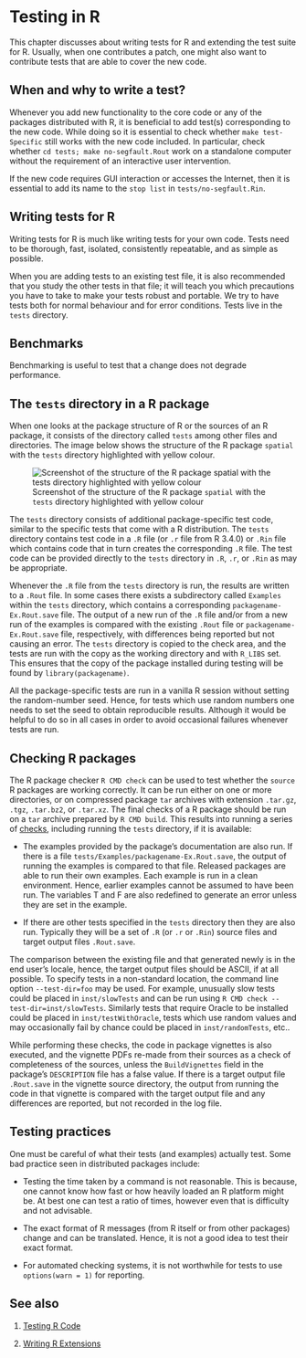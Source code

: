 # Testing in R {#TestR}

This chapter discusses about writing tests for R and extending the test suite for R. Usually, when one contributes a patch, one might also want to contribute tests that are able to cover the new code.

## When and why to write a test?

Whenever you add new functionality to the core code or any of the packages distributed with R, it is beneficial to add test(s) corresponding to the new code. While doing so it is essential to check whether `make test-Specific` still works with the new code included. In particular, check whether `cd tests; make no-segfault.Rout` work on a standalone computer without the requirement of an interactive user intervention.

If the new code requires GUI interaction or accesses the Internet, then it is essential to add its name to the `stop list` in `tests/no-segfault.Rin`.

## Writing tests for R

Writing tests for R is much like writing tests for your own code. Tests need to be thorough, fast, isolated, consistently repeatable, and as simple as possible. 

When you are adding tests to an existing test file, it is also recommended that you study the other tests in that file; it will teach you which precautions you have to take to make your tests robust and portable. We try to have tests both for normal behaviour and for error conditions. Tests live in the `tests` directory.

## Benchmarks

Benchmarking is useful to test that a change does not degrade performance.
 
## The `tests` directory in a R package

When one looks at the package structure of R or the sources of an R package, it consists of the directory called `tests` among other files and directories. The image below shows the structure of the R package `spatial` with the `tests` directory highlighted with yellow colour.

![Screenshot of the structure of the R package `spatial` with the `tests` directory highlighted with yellow colour](img/structure-spatial.png)

The `tests` directory consists of additional package-specific test code, similar to the specific tests that come with a R distribution. The `tests` directory contains test code in a `.R` file (or `.r` file from R 3.4.0) or `.Rin` file which contains code that in turn creates the corresponding `.R` file. The test code can be provided directly to the `tests` directory in `.R`, `.r`, or `.Rin` as may be appropriate.

Whenever the `.R` file from the `tests` directory is run, the results are written to a `.Rout` file. In some cases there exists a subdirectory called `Examples` within the `tests` directory, which contains a corresponding `packagename-Ex.Rout.save` file. The output of a new run of the `.R` file and/or from a new run of the examples is compared with the existing `.Rout` file or `packagename-Ex.Rout.save` file, respectively, with differences being reported but not causing an error. The `tests` directory is copied to the check area, and the tests are run with the copy as the working directory and with `R_LIBS` set. This ensures that the copy of the package installed during testing will be found by `library(packagename)`.

All the package-specific tests are run in a vanilla R session without setting the random-number seed. Hence, for tests which use random numbers one needs to set the seed to obtain reproducible results. Although it would be helpful to do so in all cases in order to avoid occasional failures whenever tests are run.

## Checking R packages

The R package checker `R CMD check` can be used to test whether the `source` R packages are working correctly. It can be run either on one or more directories, or on compressed package `tar` archives with extension `.tar.gz`, `.tgz`, `.tar.bz2`, or `.tar.xz`. The final checks of a R package should be run on a `tar` archive prepared by `R CMD build`. This results into running a series of [checks](https://cran.r-project.org/doc/manuals/r-release/R-exts.html#Checking-and-building-packages), including running the `tests` directory, if it is available:

- The examples provided by the package’s documentation are also run. If there is a file `tests/Examples/packagename-Ex.Rout.save`, the output of running the examples is compared to that file. Released packages are able to run their own examples. Each example is run in a clean environment. Hence, earlier examples cannot be assumed to have been run. The variables T and F are also redefined to generate an error unless they are set in the example.

- If there are other tests specified in the `tests` directory then they are also run. Typically they will be a set of `.R` (or `.r` or `.Rin`) source files and target output files `.Rout.save`.

The comparison between the existing file and that generated newly is in the end user\’s locale, hence, the target output files should be ASCII, if at all possible. To specify tests in a non-standard location, the command line option `--test-dir=foo` may be used. For example, unusually slow tests could be placed in `inst/slowTests` and can be run using `R CMD check --test-dir=inst/slowTests`. Similarly tests that require Oracle to be installed could be placed in `inst/testWithOracle`, tests which use random values and may occasionally fail by chance could be placed in `inst/randomTests`, etc..

While performing these checks, the code in package vignettes is also executed, and the vignette PDFs re-made from their sources as a check of completeness of the sources, unless the `BuildVignettes` field in the package’s `DESCRIPTION` file has a false value. If there is a target output file `.Rout.save` in the vignette source directory, the output from running the code in that vignette is compared with the target output file and any differences are reported, but not recorded in the log file. 

## Testing practices

One must be careful of what their tests (and examples) actually test. Some bad practice seen in distributed packages include:

- Testing the time taken by a command is not reasonable. This is because, one cannot know how fast or how heavily loaded an R platform might be. At best one can test a ratio of times, however even that is difficulty and not advisable.

- The exact format of R messages (from R itself or from other packages) change and can be translated. Hence, it is not a good idea to test their exact format.

- For automated checking systems, it is not worthwhile for tests to use `options(warn = 1)` for reporting.

## See also

1. [Testing R Code](https://cran.r-project.org/doc/manuals/r-release/R-ints.html#Testing-R-code)

2. [Writing R Extensions](https://cran.r-project.org/doc/manuals/r-release/R-exts.html)
